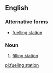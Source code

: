 ==English==

===Alternative forms===
* [[fuelling station]]

===Noun===
{{wikipedia}}
{{en-noun}}

# [[filling station]]

[[pl:fueling station]]